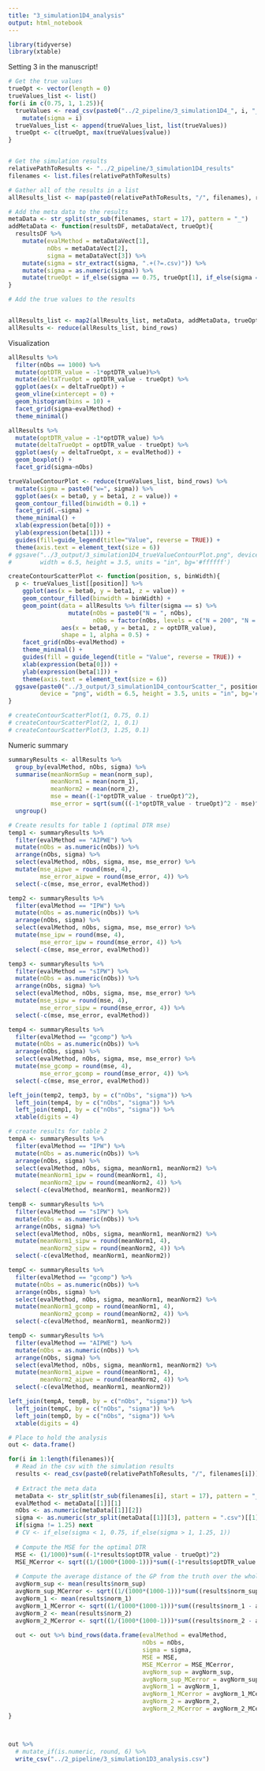 ```yaml
---
title: "3_simulation1D4_analysis"
output: html_notebook
---
```


```r
library(tidyverse)
library(xtable)
```

Setting 3 in the manuscript!

```r
# Get the true values
trueOpt <- vector(length = 0)
trueValues_list <- list()
for(i in c(0.75, 1, 1.25)){
  trueValues <- read_csv(paste0("../2_pipeline/3_simulation1D4_", i, "_trueValues.csv")) %>%
    mutate(sigma = i)
  trueValues_list <- append(trueValues_list, list(trueValues))
  trueOpt <- c(trueOpt, max(trueValues$value))
}


# Get the simulation results
relativePathToResults <- "../2_pipeline/3_simulation1D4_results"
filenames <- list.files(relativePathToResults)

# Gather all of the results in a list
allResults_list <- map(paste0(relativePathToResults, "/", filenames), read_csv)

# Add the meta data to the results
metaData <- str_split(str_sub(filenames, start = 17), pattern = "_")
addMetaData <- function(resultsDF, metaDataVect, trueOpt){
  resultsDF %>%
    mutate(evalMethod = metaDataVect[1],
           nObs = metaDataVect[2],
           sigma = metaDataVect[3]) %>% 
    mutate(sigma = str_extract(sigma, ".+(?=.csv)")) %>%
    mutate(sigma = as.numeric(sigma)) %>%
    mutate(trueOpt = if_else(sigma == 0.75, trueOpt[1], if_else(sigma == 1, trueOpt[2], trueOpt[3])))
}

# Add the true values to the results


allResults_list <- map2(allResults_list, metaData, addMetaData, trueOpt)
allResults <- reduce(allResults_list, bind_rows)
```

Visualization
```r
allResults %>%
  filter(nObs == 1000) %>%
  mutate(optDTR_value = -1*optDTR_value)%>%
  mutate(deltaTrueOpt = optDTR_value - trueOpt) %>%
  ggplot(aes(x = deltaTrueOpt)) +
  geom_vline(xintercept = 0) +
  geom_histogram(bins = 10) +
  facet_grid(sigma~evalMethod) +
  theme_minimal()

allResults %>%
  mutate(optDTR_value = -1*optDTR_value) %>%
  mutate(deltaTrueOpt = optDTR_value - trueOpt) %>%
  ggplot(aes(y = deltaTrueOpt, x = evalMethod)) +
  geom_boxplot() +
  facet_grid(sigma~nObs)

trueValueContourPlot <- reduce(trueValues_list, bind_rows) %>%
  mutate(sigma = paste0("w=", sigma)) %>%
  ggplot(aes(x = beta0, y = beta1, z = value)) +
  geom_contour_filled(binwidth = 0.1) +
  facet_grid(.~sigma) +
  theme_minimal() +
  xlab(expression(beta[0])) +
  ylab(expression(beta[1])) +
  guides(fill=guide_legend(title="Value", reverse = TRUE)) +
  theme(axis.text = element_text(size = 6))
# ggsave("../3_output/3_simulation1D4_trueValueContourPlot.png", device = "png",
#        width = 6.5, height = 3.5, units = "in", bg='#ffffff')

createContourScatterPlot <- function(position, s, binWidth){
  p <- trueValues_list[[position]] %>%
    ggplot(aes(x = beta0, y = beta1, z = value)) +
    geom_contour_filled(binwidth = binWidth) +
    geom_point(data = allResults %>% filter(sigma == s) %>% 
                 mutate(nObs = paste0("N = ", nObs),
                        nObs = factor(nObs, levels = c("N = 200", "N = 500", "N = 1000"))), 
               aes(x = beta0, y = beta1, z = optDTR_value),
               shape = 1, alpha = 0.5) +
    facet_grid(nObs~evalMethod) + 
    theme_minimal() +
    guides(fill = guide_legend(title = "Value", reverse = TRUE)) +
    xlab(expression(beta[0])) +
    ylab(expression(beta[1])) +
    theme(axis.text = element_text(size = 6))
  ggsave(paste0("../3_output/3_simulation1D4_contourScatter_", position,".png"), plot = p, 
         device = "png", width = 6.5, height = 3.5, units = "in", bg='#ffffff')
}

# createContourScatterPlot(1, 0.75, 0.1)
# createContourScatterPlot(2, 1, 0.1)
# createContourScatterPlot(3, 1.25, 0.1)
```

Numeric summary

```r
summaryResults <- allResults %>%
  group_by(evalMethod, nObs, sigma) %>%
  summarise(meanNormSup = mean(norm_sup),
            meanNorm1 = mean(norm_1),
            meanNorm2 = mean(norm_2),
            mse = mean((-1*optDTR_value - trueOpt)^2),
            mse_error = sqrt(sum(((-1*optDTR_value - trueOpt)^2 - mse)^2)/(1000*(1000-1)))) %>%
  ungroup()

# Create results for table 1 (optimal DTR mse)
temp1 <- summaryResults %>%
  filter(evalMethod == "AIPWE") %>%
  mutate(nObs = as.numeric(nObs)) %>%
  arrange(nObs, sigma) %>%
  select(evalMethod, nObs, sigma, mse, mse_error) %>%
  mutate(mse_aipwe = round(mse, 4),
         mse_error_aipwe = round(mse_error, 4)) %>%
  select(-c(mse, mse_error, evalMethod))

temp2 <- summaryResults %>%
  filter(evalMethod == "IPW") %>%
  mutate(nObs = as.numeric(nObs)) %>%
  arrange(nObs, sigma) %>%
  select(evalMethod, nObs, sigma, mse, mse_error) %>%
  mutate(mse_ipw = round(mse, 4),
         mse_error_ipw = round(mse_error, 4)) %>%
  select(-c(mse, mse_error, evalMethod))

temp3 <- summaryResults %>%
  filter(evalMethod == "sIPW") %>%
  mutate(nObs = as.numeric(nObs)) %>%
  arrange(nObs, sigma) %>%
  select(evalMethod, nObs, sigma, mse, mse_error) %>%
  mutate(mse_sipw = round(mse, 4),
         mse_error_sipw = round(mse_error, 4)) %>%
  select(-c(mse, mse_error, evalMethod))

temp4 <- summaryResults %>%
  filter(evalMethod == "gcomp") %>%
  mutate(nObs = as.numeric(nObs)) %>%
  arrange(nObs, sigma) %>%
  select(evalMethod, nObs, sigma, mse, mse_error) %>%
  mutate(mse_gcomp = round(mse, 4),
         mse_error_gcomp = round(mse_error, 4)) %>%
  select(-c(mse, mse_error, evalMethod))

left_join(temp2, temp3, by = c("nObs", "sigma")) %>%
  left_join(temp4, by = c("nObs", "sigma")) %>%
  left_join(temp1, by = c("nObs", "sigma")) %>%
  xtable(digits = 4)

# create results for table 2
tempA <- summaryResults %>%
  filter(evalMethod == "IPW") %>%
  mutate(nObs = as.numeric(nObs)) %>%
  arrange(nObs, sigma) %>%
  select(evalMethod, nObs, sigma, meanNorm1, meanNorm2) %>%
  mutate(meanNorm1_ipw = round(meanNorm1, 4),
         meanNorm2_ipw = round(meanNorm2, 4)) %>%
  select(-c(evalMethod, meanNorm1, meanNorm2))

tempB <- summaryResults %>%
  filter(evalMethod == "sIPW") %>%
  mutate(nObs = as.numeric(nObs)) %>%
  arrange(nObs, sigma) %>%
  select(evalMethod, nObs, sigma, meanNorm1, meanNorm2) %>%
  mutate(meanNorm1_sipw = round(meanNorm1, 4),
         meanNorm2_sipw = round(meanNorm2, 4)) %>%
  select(-c(evalMethod, meanNorm1, meanNorm2))

tempC <- summaryResults %>%
  filter(evalMethod == "gcomp") %>%
  mutate(nObs = as.numeric(nObs)) %>%
  arrange(nObs, sigma) %>%
  select(evalMethod, nObs, sigma, meanNorm1, meanNorm2) %>%
  mutate(meanNorm1_gcomp = round(meanNorm1, 4),
         meanNorm2_gcomp = round(meanNorm2, 4)) %>%
  select(-c(evalMethod, meanNorm1, meanNorm2))

tempD <- summaryResults %>%
  filter(evalMethod == "AIPWE") %>%
  mutate(nObs = as.numeric(nObs)) %>%
  arrange(nObs, sigma) %>%
  select(evalMethod, nObs, sigma, meanNorm1, meanNorm2) %>%
  mutate(meanNorm1_aipwe = round(meanNorm1, 4),
         meanNorm2_aipwe = round(meanNorm2, 4)) %>%
  select(-c(evalMethod, meanNorm1, meanNorm2))

left_join(tempA, tempB, by = c("nObs", "sigma")) %>%
  left_join(tempC, by = c("nObs", "sigma")) %>%
  left_join(tempD, by = c("nObs", "sigma")) %>%
  xtable(digits = 4)
```


```r
# Place to hold the analysis
out <- data.frame()

for(i in 1:length(filenames)){
  # Read in the csv with the simulation results
  results <- read_csv(paste0(relativePathToResults, "/", filenames[i])) 
  
  # Extract the meta data
  metaData <- str_split(str_sub(filenames[i], start = 17), pattern = "_")
  evalMethod <- metaData[[1]][1]
  nObs <- as.numeric(metaData[[1]][2])
  sigma <- as.numeric(str_split(metaData[[1]][3], pattern = ".csv")[[1]][1])
  if(sigma != 1.25) next
  # CV <- if_else(sigma < 1, 0.75, if_else(sigma > 1, 1.25, 1))
  
  # Compute the MSE for the optimal DTR
  MSE <- (1/1000)*sum((-1*results$optDTR_value - trueOpt)^2)
  MSE_MCerror <- sqrt((1/(1000*(1000-1)))*sum((-1*results$optDTR_value - trueOpt)^2 - MSE)^2)
  
  # Compute the average distance of the GP from the truth over the whole space
  avgNorm_sup <- mean(results$norm_sup)
  avgNorm_sup_MCerror <- sqrt((1/(1000*(1000-1)))*sum((results$norm_sup - avgNorm_sup)^2))
  avgNorm_1 <- mean(results$norm_1)
  avgNorm_1_MCerror <- sqrt((1/(1000*(1000-1)))*sum((results$norm_1 - avgNorm_1)^2))
  avgNorm_2 <- mean(results$norm_2)
  avgNorm_2_MCerror <- sqrt((1/(1000*(1000-1)))*sum((results$norm_2 - avgNorm_2)^2))
  
  out <- out %>% bind_rows(data.frame(evalMethod = evalMethod,
                                      nObs = nObs,
                                      sigma = sigma,
                                      MSE = MSE, 
                                      MSE_MCerror = MSE_MCerror,
                                      avgNorm_sup = avgNorm_sup,
                                      avgNorm_sup_MCerror = avgNorm_sup_MCerror,
                                      avgNorm_1 = avgNorm_1,
                                      avgNorm_1_MCerror = avgNorm_1_MCerror,
                                      avgNorm_2 = avgNorm_2,
                                      avgNorm_2_MCerror = avgNorm_2_MCerror))
}



out %>%
  # mutate_if(is.numeric, round, 6) %>%
  write_csv("../2_pipeline/3_simulation1D3_analysis.csv")
```



